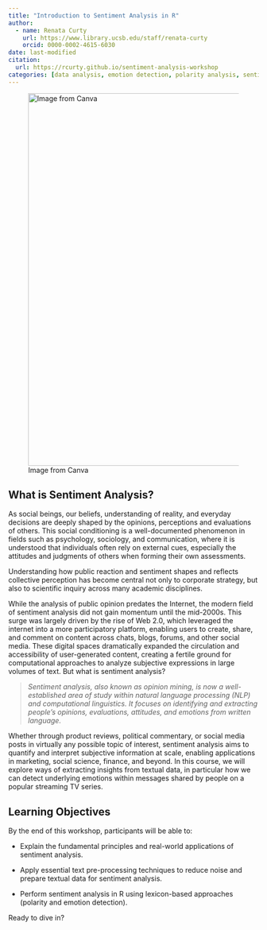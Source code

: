 ```yaml
---
title: "Introduction to Sentiment Analysis in R"
author:
  - name: Renata Curty
    url: https://www.library.ucsb.edu/staff/renata-curty
    orcid: 0000-0002-4615-6030
date: last-modified
citation: 
  url: https://rcurty.github.io/sentiment-analysis-workshop
categories: [data analysis, emotion detection, polarity analysis, sentiment analysis, text data analysis, text preprocessing]
---
```


![Image from Canva](images/sentiment.png){width="750"}

## What is Sentiment Analysis?

As social beings, our beliefs, understanding of reality, and everyday decisions are deeply shaped by the opinions, perceptions and evaluations of others. This social conditioning is a well-documented phenomenon in fields such as psychology, sociology, and communication, where it is understood that individuals often rely on external cues, especially the attitudes and judgments of others when forming their own assessments.

Understanding how public reaction and sentiment shapes and reflects collective perception has become central not only to corporate strategy, but also to scientific inquiry across many academic disciplines.

While the analysis of public opinion predates the Internet, the modern field of sentiment analysis did not gain momentum until the mid-2000s. This surge was largely driven by the rise of Web 2.0, which leveraged the internet into a more participatory platform, enabling users to create, share, and comment on content across chats, blogs, forums, and other social media. These digital spaces dramatically expanded the circulation and accessibility of user-generated content, creating a fertile ground for computational approaches to analyze subjective expressions in large volumes of text. But what is sentiment analysis?

> *Sentiment analysis, also known as opinion mining, is now a well-established area of study within natural language processing (NLP) and computational linguistics. It focuses on identifying and extracting people’s opinions, evaluations, attitudes, and emotions from written language.*

Whether through product reviews, political commentary, or social media posts in virtually any possible topic of interest, sentiment analysis aims to quantify and interpret subjective information at scale, enabling applications in marketing, social science, finance, and beyond. In this course, we will explore ways of extracting insights from textual data, in particular how we can detect underlying emotions within messages shared by people on a popular streaming TV series.

## Learning Objectives

By the end of this workshop, participants will be able to:

-   Explain the fundamental principles and real-world applications of sentiment analysis.

-   Apply essential text pre-processing techniques to reduce noise and prepare textual data for sentiment analysis.

-   Perform sentiment analysis in R using lexicon-based approaches (polarity and emotion detection).

Ready to dive in?
